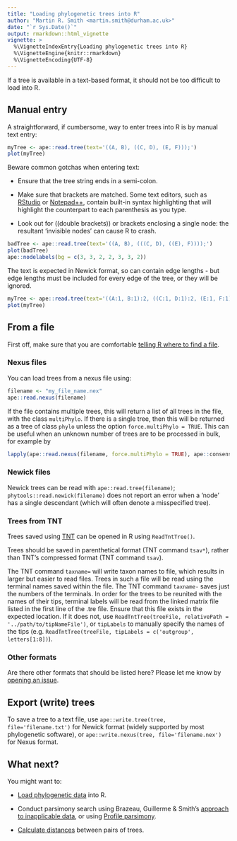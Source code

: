 ---
title: "Loading phylogenetic trees into R"
author: "Martin R. Smith <martin.smith@durham.ac.uk>"
date: "`r Sys.Date()`"
output: rmarkdown::html_vignette
vignette: >
  %\VignetteIndexEntry{Loading phylogenetic trees into R}
  %\VignetteEngine{knitr::rmarkdown}
  %\VignetteEncoding{UTF-8}
---

If a tree is available in a text-based format, it should not be too difficult to
load into R.

## Manual entry

A straightforward, if cumbersome, way to enter trees into R is by manual text
entry:

```{r text-entry, fig.align='center', fig.width=6, out.width='75%'}
myTree <- ape::read.tree(text='((A, B), ((C, D), (E, F)));')
plot(myTree)
```

Beware common gotchas when entering text:

- Ensure that the tree string ends in a semi-colon.

- Make sure that brackets are matched.  Some text editors, such as 
  [RStudio](https://www.rstudio.com/) or 
  [Notepad++](https://notepad-plus-plus.org/), contain built-in syntax 
  highlighting that will highlight the counterpart to each parenthesis as you 
  type.
  
- Look out for ((double brackets)) or brackets enclosing a single node:
  the resultant 'invisible nodes' can cause R to crash.
  
```{r double-bracket, fig.align='center', fig.width=6, out.width='75%'}
badTree <- ape::read.tree(text='((A, B), (((C, D), ((E), F))));')
plot(badTree)
ape::nodelabels(bg = c(3, 3, 2, 2, 3, 3, 2))
```

The text is expected in Newick format, so can contain edge lengths - but edge
lengths must be included for every edge of the tree, or they will be ignored.

```{r branch-lengths, fig.align='center', fig.width=6, out.width='75%'}
myTree <- ape::read.tree(text='((A:1, B:1):2, ((C:1, D:1):2, (E:1, F:1):2):4);')
plot(myTree)
```

## From a file

First off, make sure that you are comfortable 
[telling R where to find a file](filesystem-navigation.html).

### Nexus files

You can load trees from a nexus file using:
```r
filename <- "my_file_name.nex"
ape::read.nexus(filename)
```

If the file contains multiple trees, this will return a list of all trees in
the file, with the class `multiPhylo`.
If there is a single tree, then this will be returned as a tree of class
`phylo` unless the option `force.multiPhylo = TRUE`.  This can be useful when
an unknown number of trees are to be processed in bulk, for example by

```r
lapply(ape::read.nexus(filename, force.multiPhylo = TRUE), ape::consensus)
```

### Newick files

Newick trees can be read with `ape::read.tree(filename)`; 
`phytools::read.newick(filename)` does not report an error when a 'node' has a 
single descendant (which will often denote a misspecified tree).

### Trees from TNT

Trees saved using [TNT](https://www.lillo.org.ar/phylogeny/tnt/) can be opened in
R using `ReadTntTree()`.

Trees should be saved  in parenthetical format (TNT command `tsav*`),
rather than TNT's compressed format (TNT command `tsav`). 

The TNT command `taxname=` will write taxon names to file, which results in
larger but easier to read files.  Trees in such a file will be read using the
terminal names saved within the file.
The TNT command `taxname-` saves just the numbers of the terminals. 
In order for the trees to be reunited with the names of their tips, terminal 
labels will be read from the linked matrix file listed in the first line of the
.tre file. 
Ensure that this file exists in the expected location.  If it does not, use 
`ReadTntTree(treeFile, relativePath = '../path/to/tipNameFile')`, or
`tipLabels` to manually specify the names of the tips (e.g.
`ReadTntTree(treeFile, tipLabels = c('outgroup', letters[1:8])`).

### Other formats

Are there other formats that should be listed here?
Please let me know by [opening an issue](https://github.com/ms609/TreeSearch/issues/new?title=Loading%20trees).

## Export (write) trees

To save a tree to a text file, use
`ape::write.tree(tree, file='filename.txt')`
for Newick format (widely supported by most phylogenetic software), or
`ape::write.nexus(tree, file='filename.nex')`
for Nexus format.

## What next?

You might want to:

- [Load phylogenetic data](load-data.html) into R.

- Conduct parsimony search using Brazeau, Guillerme & Smith's [approach to inapplicable data](https://ms609.github.io/TreeSearch/articles/tree-search.html), or using [Profile parsimony](https://ms609.github.io/TreeSearch/articles/profile.html).

- [Calculate distances](https://ms609.github.io/TreeDist/articles/Using-TreeDist.html)
  between pairs of trees.
